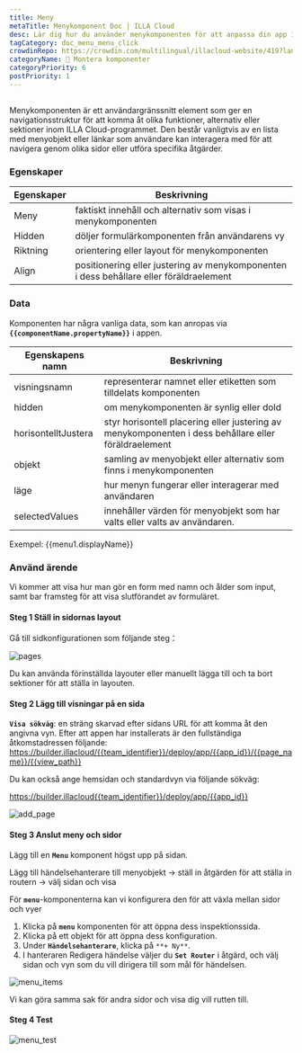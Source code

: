 ```yaml
---
title: Meny
metaTitle: Menykomponent Doc | ILLA Cloud
desc: Lär dig hur du använder menykomponenten för att anpassa din app i ILLA Cloud.
tagCategory: doc_menu_menu_click
crowdinRepo: https://crowdin.com/multilingual/illacloud-website/419?languages=sv&filter=basic&value=0
categoryName: 🧬 Montera komponenter
categoryPriority: 6
postPriority: 1
---
```


## <h2 hidden>Vad är menyn?</h2>

Menykomponenten är ett användargränssnitt element som ger en navigationsstruktur för att komma åt olika funktioner, alternativ eller sektioner inom ILLA Cloud-programmet. Den består vanligtvis av en lista med menyobjekt eller länkar som användare kan interagera med för att navigera genom olika sidor eller utföra specifika åtgärder.

### Egenskaper

| Egenskaper | Beskrivning                                                                                |
| ---------- | ------------------------------------------------------------------------------------------ |
| Meny       | faktiskt innehåll och alternativ som visas i menykomponenten                               |
| Hidden     | döljer formulärkomponenten från användarens vy                                             |
| Riktning   | orientering eller layout för menykomponenten                                               |
| Align      | positionering eller justering av menykomponenten i dess behållare eller föräldraelement    |

### Data

Komponenten har några vanliga data, som kan anropas via **`{{componentName.propertyName}}`** i appen.

| Egenskapens namn    | Beskrivning                                                                                                            |
| ------------------- | ---------------------------------------------------------------------------------------------------------------------- |
| visningsnamn        | representerar namnet eller etiketten som tilldelats komponenten                                                        |
| hidden              | om menykomponenten är synlig eller dold                                                                                |
| horisontelltJustera | styr horisontell placering eller justering av menykomponenten i dess behållare eller föräldraelement                   |
| objekt              | samling av menyobjekt eller alternativ som finns i menykomponenten                                                     |
| läge                | hur menyn fungerar eller interagerar med användaren                                                                    |
| selectedValues      | innehåller värden för menyobjekt som har valts eller valts av användaren.                                              |

Exempel: {{menu1.displayName}}

### Använd ärende

Vi kommer att visa hur man gör en form med namn och ålder som input, samt bar framsteg för att visa slutförandet av formuläret.

#### Steg 1 Ställ in sidornas layout

Gå till sidkonfigurationen som följande steg：

![pages](https://cdn.illacloud.com/official-website/img/docs/pages.png)

Du kan använda förinställda layouter eller manuellt lägga till och ta bort sektioner för att ställa in layouten.

#### Steg 2 Lägg till visningar på en sida

**`Visa sökväg`**: en sträng skarvad efter sidans URL för att komma åt den angivna vyn. Efter att appen har installerats är den fullständiga åtkomstadressen följande: https://builder.illacloud/{{team_identifier}}/deploy/app/{{app_id}}/{{page_name}}/{{view_path}}

Du kan också ange hemsidan och standardvyn via följande sökväg:

https://builder.illacloud{{team_identifier}}/deploy/app/{{app_id}}

![add_page](https://cdn.illacloud.com/official-website/img/docs/add_page.png)

#### Steg 3 Anslut meny och sidor

Lägg till en **`Menu`** komponent högst upp på sidan.

Lägg till händelsehanterare till menyobjekt → ställ in åtgärden för att ställa in routern → välj sidan och visa

För **`menu`**-komponenterna kan vi konfigurera den för att växla mellan sidor och vyer

1.  Klicka på **`menu`** komponenten för att öppna dess inspektionssida.
2.  Klicka på ett objekt för att öppna dess konfiguration.
3.  Under **`Händelsehanterare`**, klicka på `**+ Ny**`.
4.  I hanteraren Redigera händelse väljer du **`Set Router`** i åtgärd, och välj sidan och vyn som du vill dirigera till som mål för händelsen.

![menu_items](https://cdn.illacloud.com/official-website/img/docs/menu_items.jpg)

Vi kan göra samma sak för andra sidor och visa dig vill rutten till.

#### Steg 4 Test

![menu_test](https://cdn.illacloud.com/official-website/img/docs/menu_test.gif)
